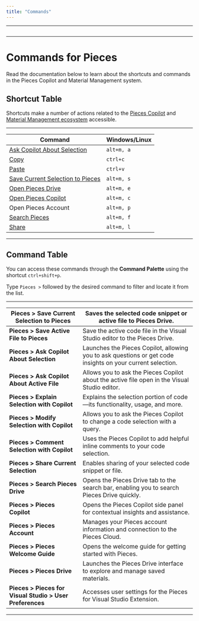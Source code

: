 ```yaml
---
title: "Commands"
---
```


***

<Image src="https://storage.googleapis.com/hashnode_product_documentation_assets/visual_studio_extension_assets/commands/pieces_settings_dropshadow.png" alt="" align="center" fullwidth="true" />

***

# Commands for Pieces

Read the documentation below to learn about the shortcuts and commands in the Pieces Copilot and Material Management system.

## Shortcut Table

Shortcuts make a number of actions related to the <a target="_blank" href="https://docs.pieces.app/products/extensions-plugins/visual-studio/copilot">Pieces Copilot</a> and <a target="_blank" href="https://docs.pieces.app/products/extensions-plugins/visual-studio/drive">Material Management ecosystem</a> accessible.

***

| **Command**                                                                                                                                      | **Windows/Linux** |
| ------------------------------------------------------------------------------------------------------------------------------------------------ | ----------------- |
| [Ask Copilot About Selection](https://docs.pieces.app/products/extensions-plugins/visual-studio/copilot/chat#pieces-ask-copilot-about-selection) | `alt+m, a`        |
| [Copy](https://docs.pieces.app/products/extensions-plugins/visual-studio/drive/search-reuse#viewing-and-reusing-saved-snippets)                  | `ctrl+c`          |
| [Paste](https://docs.pieces.app/products/extensions-plugins/visual-studio/drive/search-reuse#viewing-and-reusing-saved-snippets)                 | `ctrl+v`          |
| [Save Current Selection to Pieces](https://docs.pieces.app/products/extensions-plugins/visual-studio/drive/save-snippets#via-keyboard-shortcuts) | `alt+m, s`        |
| <a target="_blank" href="https://docs.pieces.app/products/extensions-plugins/visual-studio/drive">Open Pieces Drive</a>                          | `alt+m, e`        |
| [Open Pieces Copilot](https://docs.pieces.app/products/extensions-plugins/visual-studio/copilot)                                                 | `alt+m, c`        |
| Open Pieces Account                                                                                                                              | `alt+m, p`        |
| [Search Pieces](https://docs.pieces.app/products/extensions-plugins/visual-studio/drive/search-reuse#via-search-feature)                         | `alt+m, f`        |
| [Share](https://docs.pieces.app/products/extensions-plugins/visual-studio/drive/sharing#via-keyboard-shortcut)                                   | `alt+m, l`        |

***

## Command Table

You can access these commands through the **Command Palette** using the shortcut `ctrl+shift+p`.

Type `Pieces >` followed by the desired command to filter and locate it from the list.

***

| **Pieces > Save Current Selection to Pieces**            | Saves the selected code snippet or active file to Pieces Drive.                                            |
| -------------------------------------------------------- | ---------------------------------------------------------------------------------------------------------- |
| **Pieces > Save Active File to Pieces**                  | Save the active code file in the Visual Studio editor to the Pieces Drive.                                 |
| **Pieces > Ask Copilot About Selection**                 | Launches the Pieces Copilot, allowing you to ask questions or get code insights on your current selection. |
| **Pieces > Ask Copilot About Active File**               | Allows you to ask the Pieces Copilot about the active file open in the Visual Studio editor.               |
| **Pieces > Explain Selection with Copilot**              | Explains the selection portion of code—its functionality, usage, and more.                                 |
| **Pieces > Modify Selection with Copilot**               | Allows you to ask the Pieces Copilot to change a code selection with a query.                              |
| **Pieces > Comment Selection with Copilot**              | Uses the Pieces Copilot to add helpful inline comments to your code selection.                             |
| **Pieces > Share Current Selection**                     | Enables sharing of your selected code snippet or file.                                                     |
| **Pieces > Search Pieces Drive**                         | Opens the Pieces Drive tab to the search bar, enabling you to search Pieces Drive quickly.                 |
| **Pieces > Pieces Copilot**                              | Opens the Pieces Copilot side panel for contextual insights and assistance.                                |
| **Pieces > Pieces Account**                              | Manages your Pieces account information and connection to the Pieces Cloud.                                |
| **Pieces > Pieces Welcome Guide**                        | Opens the welcome guide for getting started with Pieces.                                                   |
| **Pieces > Pieces Drive**                                | Launches the Pieces Drive interface to explore and manage saved materials.                                 |
| **Pieces > Pieces for Visual Studio > User Preferences** | Accesses user settings for the Pieces for Visual Studio Extension.                                         |

***
